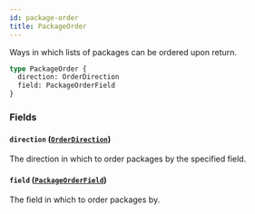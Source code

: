 ```yaml
---
id: package-order
title: PackageOrder
---
```


Ways in which lists of packages can be ordered upon return.

```graphql
type PackageOrder {
  direction: OrderDirection
  field: PackageOrderField
}
```

### Fields

#### `direction` ([`OrderDirection`](/docs/api/enums/order-direction))

The direction in which to order packages by the specified field.

#### `field` ([`PackageOrderField`](/docs/api/enums/package-order-field))

The field in which to order packages by.
